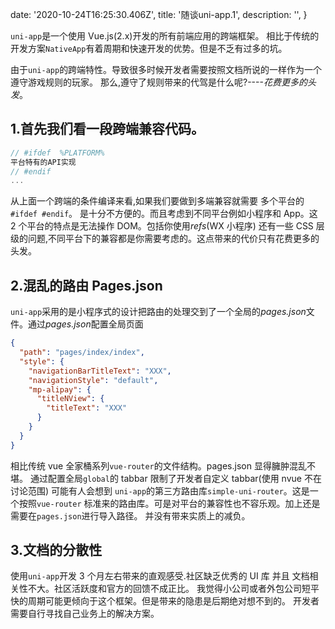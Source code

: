 
  date: '2020-10-24T16:25:30.406Z',
  title: '随谈uni-app.1',
  description: '',
}

`uni-app`是一个使用 Vue.js(2.x)开发的所有前端应用的跨端框架。
相比于传统的开发方案`NativeApp`有着周期和快速开发的优势。但是不乏有过多的坑。

由于`uni-app`的跨端特性。导致很多时候开发者需要按照文档所说的一样作为一个遵守游戏规则的玩家。
那么,遵守了规则带来的代驾是什么呢?----_花费更多的头发_。

<Spacer />

## 1.首先我们看一段跨端兼容代码。

```js
// #ifdef  %PLATFORM%
平台特有的API实现
// #endif
...
```

从上面一个跨端的条件编译来看,如果我们要做到多端兼容就需要 多个平台的`#ifdef #endif`。
是十分不方便的。而且考虑到不同平台例如小程序和 App。这 2 个平台的特点是无法操作 DOM。包括你使用*refs*(WX 小程序)
还有一些 CSS 层级的问题,不同平台下的兼容都是你需要考虑的。这点带来的代价只有花费更多的头发。

## 2.混乱的路由 Pages.json

`uni-app`采用的是小程序式的设计把路由的处理交到了一个全局的*pages.json*文件。通过*pages.json*配置全局页面

```json
{
  "path": "pages/index/index",
  "style": {
    "navigationBarTitleText": "XXX",
    "navigationStyle": "default",
    "mp-alipay": {
      "titleNView": {
        "titleText": "XXX"
      }
    }
  }
}
```

相比传统 vue 全家桶系列`vue-router`的文件结构。pages.json 显得臃肿混乱不堪。
通过配置全局`global`的 tabbar 限制了开发者自定义 tabbar(使用 nvue 不在讨论范围)
可能有人会想到 `uni-app`的第三方路由库`simple-uni-router`。这是一个按照`vue-router`
标准来的路由库。可是对平台的兼容性也不容乐观。加上还是需要在`pages.json`进行导入路径。
并没有带来实质上的减负。

## 3.文档的分散性

使用`uni-app`开发 3 个月左右带来的直观感受.社区缺乏优秀的 UI 库 并且 文档相关性不大。社区活跃度和官方的回馈不成正比。
我觉得小公司或者外包公司短平快的周期可能更倾向于这个框架。但是带来的隐患是后期绝对想不到的。
开发者需要自行寻找自己业务上的解决方案。

